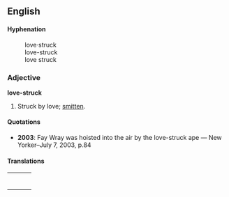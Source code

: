 ==English==
====Hyphenation====
:love&middot;struck
:love-struck
:love struck

===Adjective===
'''love-struck'''

# Struck by love; [[smitten]].

====Quotations====

* '''2003''': Fay Wray was hoisted into the air by the love-struck ape &mdash; New Yorker&ndash;July 7, 2003, p.84

====Translations====
{| border=0  width=100%
|-
|bgcolor="#FFFFE0" valign=top width=48%|
{|

|}
| width=1% |
|bgcolor="#FFFFE0" valign=top width=48%|
{|

|}
|}